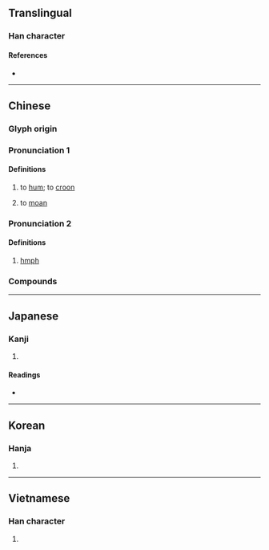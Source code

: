 {{character info/new}}
==Translingual==

===Han character===
{{Han char|rn=30|rad=口|as=07|sn=10|four=60027|canj=RYRN|ids=⿰口亨}}

====References====
* {{Han ref|kx=0191.140|dkj=03679|dj=0410.260|hdz=10632.140|uh=54FC|ud=21756|bh=ADF3|bd=44531}}

----

==Chinese==
{{zh-forms}}

===Glyph origin===
{{Han etym}}
{{Han compound|口|亨|ls=psc|c1=s|c2=p|t1=mouth}} 

{{attention|zh|please place these pronunciations to places they belong to}}<!--
|mn=qz:hng/xm,zz:heng/haiⁿ/tw,xm,zz:hng/tw:hngh/tw:hiⁿ
|mn_note=hng/heng - literary; haiⁿ/hng - vernacular
-->
===Pronunciation 1===
{{zh-pron
|m=hēng
|c=hang1
|oc=y
|cat=v
}}

====Definitions====
{{zh-hanzi}}

# to [[hum]]; to [[croon]]
#: {{zh-x|嗱，你 啲 歌 呢，隻 隻 我 都 識 哼 几 句 呀。|I know how to hum a bit of every single one of your songs.|C|ref=[https://www.youtube.com/watch?v=PEtXfcfQ0lc&t=3m44s]}}
# to [[moan]]

===Pronunciation 2===
{{zh-pron
|m=hng
|c=hng6
|cat=interj
}}

====Definitions====
{{zh-hanzi}}

# [[hmph]]

===Compounds===
{{zh-der|哼哼唧唧|哼兒哈兒|不哼不哈|哼唧|慢哼哼|哼哈二將|哼唱|哼哼|哼唷|那哼}}

{{zh-cat|Elementary}}

----

==Japanese==

===Kanji===
{{ja-kanji|grade=|rs=口07}}

# {{rfdef|ja|sort=口07}}

====Readings====
* {{ja-readings|on=[[こう]] (kō), [[きょう]] (kyō)|kun=[[おびえる]] (obieru)}}

----

==Korean==

===Hanja===
{{ko-hanja|hangeul=형}}

# {{rfdef|ko|sort=口07}}

----

==Vietnamese==

===Han character===
{{vi-hantu|hanh|rs=口07}}

# {{rfdef|vi}}